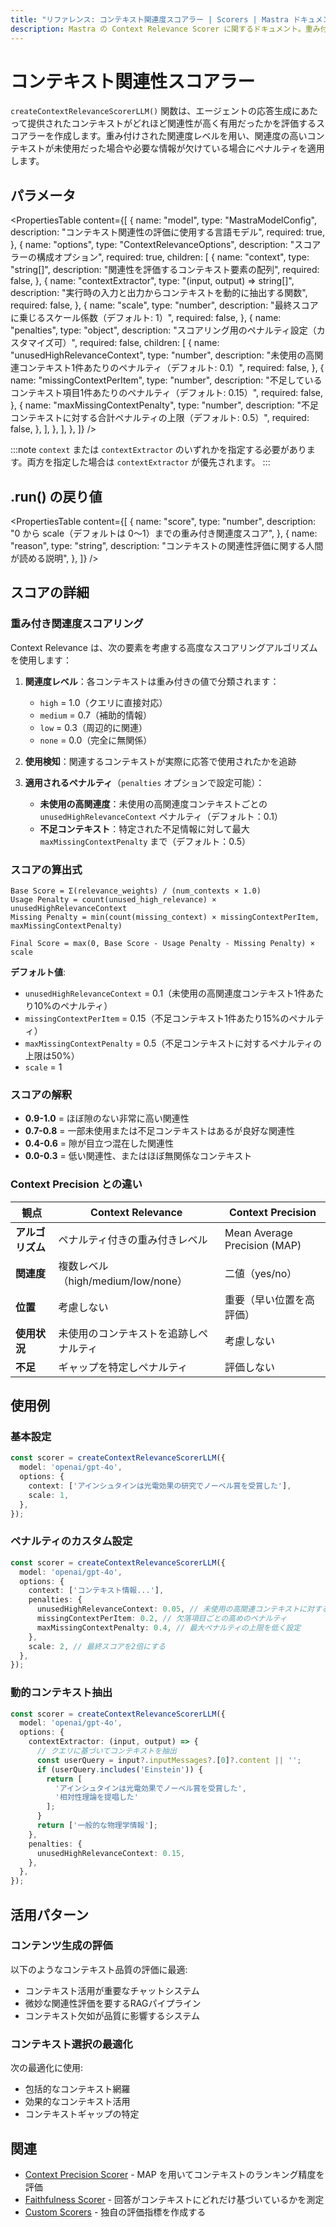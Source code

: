 ```yaml
---
title: "リファレンス: コンテキスト関連度スコアラー | Scorers | Mastra ドキュメント"
description: Mastra の Context Relevance Scorer に関するドキュメント。重み付き関連度スコアリングにより、エージェントの応答生成に用いる提供コンテキストの関連性と有用性を評価します。
---
```





# コンテキスト関連性スコアラー

`createContextRelevanceScorerLLM()` 関数は、エージェントの応答生成にあたって提供されたコンテキストがどれほど関連性が高く有用だったかを評価するスコアラーを作成します。重み付けされた関連度レベルを用い、関連度の高いコンテキストが未使用だった場合や必要な情報が欠けている場合にペナルティを適用します。



## パラメータ

<PropertiesTable
  content={[
    {
      name: "model",
      type: "MastraModelConfig",
      description: "コンテキスト関連性の評価に使用する言語モデル",
      required: true,
    },
    {
      name: "options",
      type: "ContextRelevanceOptions",
      description: "スコアラーの構成オプション",
      required: true,
      children: [
        {
          name: "context",
          type: "string[]",
          description: "関連性を評価するコンテキスト要素の配列",
          required: false,
        },
        {
          name: "contextExtractor",
          type: "(input, output) => string[]",
          description: "実行時の入力と出力からコンテキストを動的に抽出する関数",
          required: false,
        },
        {
          name: "scale",
          type: "number",
          description: "最終スコアに乗じるスケール係数（デフォルト: 1）",
          required: false,
        },
        {
          name: "penalties",
          type: "object",
          description: "スコアリング用のペナルティ設定（カスタマイズ可）",
          required: false,
          children: [
            {
              name: "unusedHighRelevanceContext",
              type: "number",
              description: "未使用の高関連コンテキスト1件あたりのペナルティ（デフォルト: 0.1）",
              required: false,
            },
            {
              name: "missingContextPerItem",
              type: "number",
              description: "不足しているコンテキスト項目1件あたりのペナルティ（デフォルト: 0.15）",
              required: false,
            },
            {
              name: "maxMissingContextPenalty",
              type: "number",
              description: "不足コンテキストに対する合計ペナルティの上限（デフォルト: 0.5）",
              required: false,
            },
          ],
        },
      ],
    },
  ]}
/>

:::note
`context` または `contextExtractor` のいずれかを指定する必要があります。両方を指定した場合は `contextExtractor` が優先されます。
:::



## .run() の戻り値

<PropertiesTable
  content={[
    {
      name: "score",
      type: "number",
      description: "0 から scale（デフォルトは 0〜1）までの重み付き関連度スコア",
    },
    {
      name: "reason",
      type: "string",
      description: "コンテキストの関連性評価に関する人間が読める説明",
    },
  ]}
/>



## スコアの詳細

### 重み付き関連度スコアリング

Context Relevance は、次の要素を考慮する高度なスコアリングアルゴリズムを使用します：

1. **関連度レベル**：各コンテキストは重み付きの値で分類されます：
   - `high` = 1.0（クエリに直接対応）
   - `medium` = 0.7（補助的情報）
   - `low` = 0.3（周辺的に関連）
   - `none` = 0.0（完全に無関係）

2. **使用検知**：関連するコンテキストが実際に応答で使用されたかを追跡

3. **適用されるペナルティ**（`penalties` オプションで設定可能）：
   - **未使用の高関連度**：未使用の高関連度コンテキストごとの `unusedHighRelevanceContext` ペナルティ（デフォルト：0.1）
   - **不足コンテキスト**：特定された不足情報に対して最大 `maxMissingContextPenalty` まで（デフォルト：0.5）

### スコアの算出式

```
Base Score = Σ(relevance_weights) / (num_contexts × 1.0)
Usage Penalty = count(unused_high_relevance) × unusedHighRelevanceContext
Missing Penalty = min(count(missing_context) × missingContextPerItem, maxMissingContextPenalty)

Final Score = max(0, Base Score - Usage Penalty - Missing Penalty) × scale
```

**デフォルト値**:
- `unusedHighRelevanceContext` = 0.1（未使用の高関連度コンテキスト1件あたり10%のペナルティ）
- `missingContextPerItem` = 0.15（不足コンテキスト1件あたり15%のペナルティ）
- `maxMissingContextPenalty` = 0.5（不足コンテキストに対するペナルティの上限は50%）
- `scale` = 1

### スコアの解釈

- **0.9-1.0** = ほぼ隙のない非常に高い関連性
- **0.7-0.8** = 一部未使用または不足コンテキストはあるが良好な関連性
- **0.4-0.6** = 隙が目立つ混在した関連性
- **0.0-0.3** = 低い関連性、またはほぼ無関係なコンテキスト

### Context Precision との違い

| 観点 | Context Relevance | Context Precision |
|--------|-------------------|-------------------|
| **アルゴリズム** | ペナルティ付きの重み付きレベル | Mean Average Precision (MAP) |
| **関連度** | 複数レベル（high/medium/low/none） | 二値（yes/no） |
| **位置** | 考慮しない | 重要（早い位置を高評価） |
| **使用状況** | 未使用のコンテキストを追跡しペナルティ | 考慮しない |
| **不足** | ギャップを特定しペナルティ | 評価しない |



## 使用例

### 基本設定

```typescript
const scorer = createContextRelevanceScorerLLM({
  model: 'openai/gpt-4o',
  options: {
    context: ['アインシュタインは光電効果の研究でノーベル賞を受賞した'],
    scale: 1,
  },
});
```

### ペナルティのカスタム設定

```typescript
const scorer = createContextRelevanceScorerLLM({
  model: 'openai/gpt-4o',
  options: {
    context: ['コンテキスト情報...'],
    penalties: {
      unusedHighRelevanceContext: 0.05, // 未使用の高関連コンテキストに対する低めのペナルティ
      missingContextPerItem: 0.2, // 欠落項目ごとの高めのペナルティ
      maxMissingContextPenalty: 0.4, // 最大ペナルティの上限を低く設定
    },
    scale: 2, // 最終スコアを2倍にする
  },
});
```

### 動的コンテキスト抽出

```typescript
const scorer = createContextRelevanceScorerLLM({
  model: 'openai/gpt-4o',
  options: {
    contextExtractor: (input, output) => {
      // クエリに基づいてコンテキストを抽出
      const userQuery = input?.inputMessages?.[0]?.content || '';
      if (userQuery.includes('Einstein')) {
        return [
          'アインシュタインは光電効果でノーベル賞を受賞した',
          '相対性理論を提唱した'
        ];
      }
      return ['一般的な物理学情報'];
    },
    penalties: {
      unusedHighRelevanceContext: 0.15,
    },
  },
});
```



## 活用パターン

### コンテンツ生成の評価
以下のようなコンテキスト品質の評価に最適:
- コンテキスト活用が重要なチャットシステム
- 微妙な関連性評価を要するRAGパイプライン
- コンテキスト欠如が品質に影響するシステム

### コンテキスト選択の最適化
次の最適化に使用:
- 包括的なコンテキスト網羅
- 効果的なコンテキスト活用
- コンテキストギャップの特定



## 関連

- [Context Precision Scorer](/reference/scorers/context-precision) - MAP を用いてコンテキストのランキング精度を評価
- [Faithfulness Scorer](/reference/scorers/faithfulness) - 回答がコンテキストにどれだけ基づいているかを測定
- [Custom Scorers](/docs/scorers/custom-scorers) - 独自の評価指標を作成する